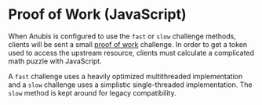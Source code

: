 # Proof of Work (JavaScript)

When Anubis is configured to use the `fast` or `slow` challenge methods, clients will be sent a small [proof of work](https://en.wikipedia.org/wiki/Proof_of_work) challenge. In order to get a token used to access the upstream resource, clients must calculate a complicated math puzzle with JavaScript.

A `fast` challenge uses a heavily optimized multithreaded implementation and a `slow` challenge uses a simplistic single-threaded implementation. The `slow` method is kept around for legacy compatibility.
